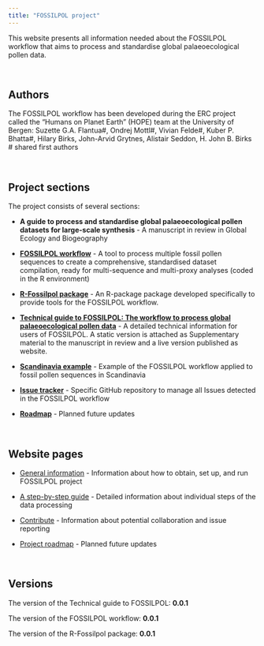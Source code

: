 ```yaml
---
title: "FOSSILPOL project"
---
```


This website presents all information needed about the FOSSILPOL workflow that aims to process and standardise global palaeoecological pollen data.

<br>

## Authors
The FOSSILPOL workflow has been developed during the ERC project called the “Humans on Planet Earth” (HOPE) team at the University of Bergen:
Suzette G.A. Flantua#, Ondrej Mottl#, Vivian Felde#, Kuber P. Bhatta#, Hilary Birks, John-Arvid Grytnes, Alistair Seddon, H. John B. Birks
# shared first authors

<br>

## Project sections

The project consists of several sections:

* **A guide to process and standardise global palaeoecological pollen datasets for large-scale synthesis** - A manuscript in review in Global Ecology and Biogeography

* **[FOSSILPOL workflow](https://github.com/HOPE-UIB-BIO/FOSSILPOL-workflow)** - A tool to process multiple fossil pollen sequences to create a comprehensive, standardised dataset compilation, ready for multi-sequence and multi-proxy analyses (coded in the R environment)

* **[R-Fossilpol package](https://github.com/HOPE-UIB-BIO/R-Fossilpol-package)** - An R-package package developed specifically to provide tools for the FOSSILPOL workflow.

* **[Technical guide to FOSSILPOL: The workflow to process global palaeoecological pollen data](https://hope-uib-bio.github.io/FOSSILPOL-website/)** - A detailed technical information for users of FOSSILPOL. A static version is attached as Supplementary material to the manuscript in review and a live version published as website.

* **[Scandinavia example](https://github.com/HOPE-UIB-BIO/FOSSILPOL-example-Scandinavia)** - Example of the FOSSILPOL workflow applied to fossil pollen sequences in Scandinavia

* **[Issue tracker](https://github.com/HOPE-UIB-BIO/FOSSILPOL-issues)** - Specific GitHub repository to manage all Issues detected in the FOSSILPOL workflow

* **[Roadmap](https://github.com/orgs/HOPE-UIB-BIO/projects/3/views/1)** - Planned future updates

<br>

## Website pages

* [General information](about.html) - Information about how to obtain, set up, and run FOSSILPOL project

* [A step-by-step guide](step_by_step_guide.html) - Detailed information about individual steps of the data processing

* [Contribute](contributing.html) - Information about potential collaboration and issue reporting

* [Project roadmap](road_map.html) - Planned future updates

<br>

## Versions
The version of the Technical guide to FOSSILPOL: **0.0.1**

The version of the FOSSILPOL workflow: **0.0.1**

The version of the R-Fossilpol package: **0.0.1**


